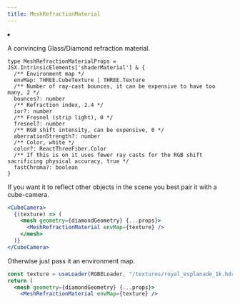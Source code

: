 ```yaml
---
title: MeshRefractionMaterial
---
```


<Grid cols={4}>
  <li>
    <Codesandbox id="zqrreo" />
  </li>
</Grid>

A convincing Glass/Diamond refraction material.

```tsx
type MeshRefractionMaterialProps = JSX.IntrinsicElements['shaderMaterial'] & {
  /** Environment map */
  envMap: THREE.CubeTexture | THREE.Texture
  /** Number of ray-cast bounces, it can be expensive to have too many, 2 */
  bounces?: number
  /** Refraction index, 2.4 */
  ior?: number
  /** Fresnel (strip light), 0 */
  fresnel?: number
  /** RGB shift intensity, can be expensive, 0 */
  aberrationStrength?: number
  /** Color, white */
  color?: ReactThreeFiber.Color
  /** If this is on it uses fewer ray casts for the RGB shift sacrificing physical accuracy, true */
  fastChroma?: boolean
}
```

If you want it to reflect other objects in the scene you best pair it with a cube-camera.

```jsx
<CubeCamera>
  {(texture) => (
    <mesh geometry={diamondGeometry} {...props}>
      <MeshRefractionMaterial envMap={texture} />
    </mesh>
  )}
</CubeCamera>
```

Otherwise just pass it an environment map.

```jsx
const texture = useLoader(RGBELoader, "/textures/royal_esplanade_1k.hdr")
return (
  <mesh geometry={diamondGeometry} {...props}>
    <MeshRefractionMaterial envMap={texture} />
```
